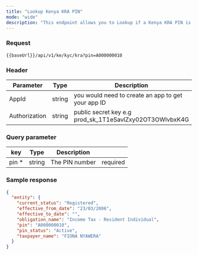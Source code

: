 ```yaml
---
title: "Lookup Kenya KRA PIN"
mode: "wide"
description: "This endpoint allows you to Lookup if a Kenya KRA PIN is genuine"
---
```



### Request

```text [GET]
{{baseUrl}}/api/v1/ke/kyc/kra?pin=A000000010

```

### Header

| Parameter | Type | Description |
| --- | --- | --- |
| AppId | string | you would need to create an app to get your app ID |
| Authorization | string | public secret key e.g prod_sk_1T1eSavlZxy02OT3OWlvbxK4G |

### Query parameter

| key | Type | Description |  |
| --- | --- | --- | --- |
| pin \* | string | The PIN number | required |

### Sample response

```json Response
{
  "entity": {
    "current_status": "Registered",
    "effective_from_date": "23/03/2006",
    "effective_to_date": "",
    "obligation_name": "Income Tax - Resident Individual",
    "pin": "A000000010",
    "pin_status": "Active",
    "taxpayer_name": "FIONA NYAWERA"
  }
}
```
